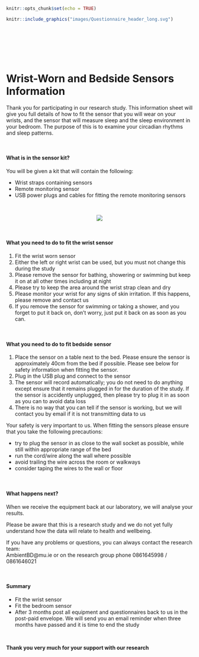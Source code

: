 
```r
knitr::opts_chunk$set(echo = TRUE)
```


```r
knitr::include_graphics("images/Questionnaire_header_long.svg")
```

<br><br> <br><!-- Add two line breaks -->

 

&nbsp;   


#  Wrist-Worn and Bedside Sensors Information



Thank you for participating in our research study.  This information sheet will give you full details of how to fit the sensor that you will wear on your wrists, and the sensor that will measure sleep and the sleep environment in your bedroom.  The purpose of this is to examine your  circadian rhythms and sleep patterns.   

&nbsp;  

####  What is in the sensor kit?  
You will be given a kit that will contain the following:   

* Wrist straps containing sensors 
* Remote monitoring sensor 
* USB power plugs and cables for fitting the remote monitoring sensors   

&nbsp;  


<center>  
![](images/axivity_somnofy.svg)  
</center>  

<br>


####  What you need to do to fit the wrist sensor  
1. Fit the wrist worn sensor
2. Either the left or right wrist can be used, but you must not change this during the study
3.	Please remove the sensor for bathing, showering or swimming but keep it on at all other times including at night
4.	Please try to keep the area around the wrist strap clean and dry
5.	Please monitor your wrist for any signs of skin irritation.  If this happens, please remove and contact us
6.	If you remove the sensor for swimming or taking a shower, and you forget to put it back on, don't worry, just put it back on as soon as you can.  

&nbsp;  

####  What you need to do to fit bedside sensor  

1.	Place the sensor on a table next to the bed. Please ensure the sensor is approximately 40cm from the bed if possible. Please see below for safety information when fitting the sensor.  
2.	Plug in the USB plug and connect to the sensor  
3.	The sensor will record automatically; you do not need to do anything except ensure that it remains plugged in for the duration of the study.  If the sensor is accidently unplugged, then please try to plug it in as soon as you can to avoid data loss  
4.	There is no way that you can tell if the sensor is working, but we will contact you by email if it is not transmitting data to us  

Your safety is very important to us. When fitting the sensors please ensure that you take the following precautions:   

* try to plug the sensor in as close to the wall socket as possible, while still within appropriate range of the bed  
* run the cord/wire along the wall where possible 
* avoid trailing the wire across the room or walkways 
* consider taping the wires to the wall or floor   

&nbsp;  

####  What happens next?  
When we receive the equipment back at our laboratory, we will analyse your results.  

Please be aware that this is a research study and we do not yet fully understand how the data will relate to health and wellbeing.  

If you have any problems or questions, you can always contact the research team:  
AmbientBD@mu.ie or on the research group phone 0861645998 / 0861646021  

&nbsp;  

####  Summary  

* Fit the wrist sensor  
* Fit the bedroom sensor  
* After 3 months post all equipment and questionnaires back to us in the post-paid envelope.  We will send you an email reminder when three months have passed and it is time to end the study   

&nbsp;  

<div align="center"> **Thank you very much for your support with our research** </div>
       
